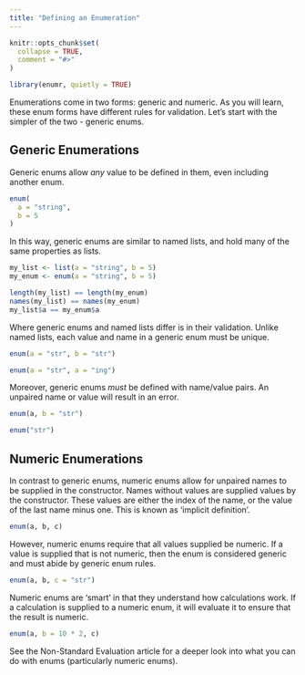```yaml
---
title: "Defining an Enumeration"
---
```


```r
knitr::opts_chunk$set(
  collapse = TRUE,
  comment = "#>"
)
```

```r
library(enumr, quietly = TRUE)
```

Enumerations come in two forms: generic and numeric. As you will learn, these enum forms have different rules for validation. Let's start with the simpler of the two - generic enums.

## Generic Enumerations

Generic enums allow *any* value to be defined in them, even including another enum.

```r
enum(
  a = "string",
  b = 5
)
```

In this way, generic enums are similar to named lists, and hold many of the same properties as lists.

```r
my_list <- list(a = "string", b = 5)
my_enum <- enum(a = "string", b = 5)

length(my_list) == length(my_enum)
names(my_list) == names(my_enum)
my_list$a == my_enum$a
```

Where generic enums and named lists differ is in their validation. Unlike named lists, each value and name in a generic enum must be unique.

```r
enum(a = "str", b = "str")

enum(a = "str", a = "ing")
```

Moreover, generic enums *must* be defined with name/value pairs. An unpaired name or value will result in an error.

```r
enum(a, b = "str")

enum("str")
```

## Numeric Enumerations

In contrast to generic enums, numeric enums allow for unpaired names to be supplied in the constructor. Names without values are supplied values by the constructor. These values are either the index of the name, or the value of the last name minus one. This is known as 'implicit definition'.

```r
enum(a, b, c)
```

However, numeric enums require that all values supplied be numeric. If a value is supplied that is not numeric, then the enum is considered generic and must abide by generic enum rules.

```r
enum(a, b, c = "str")
```

Numeric enums are 'smart' in that they understand how calculations work. If a calculation is supplied to a numeric enum, it will evaluate it to ensure that the result is numeric.

```r
enum(a, b = 10 * 2, c)
```

See the Non-Standard Evaluation article for a deeper look into what you can do with enums (particularly numeric enums).